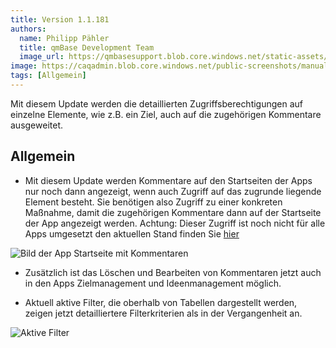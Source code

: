 ---
title: Version 1.1.181
authors:
  name: Philipp Pähler
  title: qmBase Development Team
  image_url: https://qmbasesupport.blob.core.windows.net/static-assets/img/persons/paehler_round.png
image: https://caqadmin.blob.core.windows.net/public-screenshots/manual-screenshots/Screenshot2022-09-28_training_ConfirmAttendance.png
tags: [Allgemein]
---

Mit diesem Update werden die detaillierten Zugriffsberechtigungen auf einzelne Elemente, wie z.B. ein Ziel, auch auf die zugehörigen Kommentare ausgeweitet.

<!--truncate-->

## Allgemein

- Mit diesem Update werden Kommentare auf den Startseiten der Apps nur noch dann angezeigt, wenn auch Zugriff auf das zugrunde liegende Element besteht.
  Sie benötigen also Zugriff zu einer konkreten Maßnahme, damit die zugehörigen Kommentare dann auf der Startseite der App angezeigt werden.
  Achtung: Dieser Zugriff ist noch nicht für alle Apps umgesetzt den aktuellen Stand finden Sie [hier](/docs/faqs/56/#feingliedrigerer-zugriff)

![Bild der App Startseite mit Kommentaren](https://caqadmin.blob.core.windows.net/public-screenshots/manual-screenshots/2022-11-09-commentFeed.png)

- Zusätzlich ist das Löschen und Bearbeiten von Kommentaren jetzt auch in den Apps Zielmanagement und Ideenmanagement möglich.

- Aktuell aktive Filter, die oberhalb von Tabellen dargestellt werden, zeigen jetzt detailliertere Filterkriterien als in der Vergangenheit an.

![Aktive Filter](https://caqadmin.blob.core.windows.net/public-screenshots/manual-screenshots/2022-11-09-activeFilters.png)
